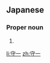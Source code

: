 ==Japanese==
{{ja-kanjitab|もり|かず}}

===Proper noun===
{{ja-pos|proper|もりかず}}

# {{given name|male|lang=ja|sort=もりかず}}

[[li:守一]]
[[zh:守一]]